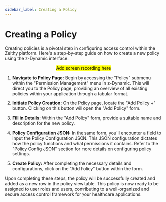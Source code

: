 ```yaml
---
sidebar_label: Creating a Policy
---
```

# Creating a Policy

Creating policies is a pivotal step in configuring access control within the Zelthy platform. Here's a step-by-step guide on how to create a new policy using the z-Dynamic interface:

<center> <mark> Add screen recording here </mark> </center>

1. **Navigate to Policy Page:**
   Begin by accessing the "Policy" submenu within the "Permission Management" menu in z-Dynamic. This will direct you to the Policy page, providing an overview of all existing policies within your application through a tabular format.

2. **Initiate Policy Creation:**
   On the Policy page, locate the "Add Policy +" button. Clicking on this button will open the "Add Policy" form.

3. **Fill in Details:**
   Within the "Add Policy" form, provide a suitable name and description for the new policy.

4. **Policy Configuration JSON:**
   In the same form, you'll encounter a field to input the Policy Configuration JSON. This JSON configuration dictates how the policy functions and what permissions it contains. Refer to the "Policy Config JSON" section for more details on configuring policy settings.

5. **Create Policy:**
   After completing the necessary details and configurations, click on the "Add Policy" button within the form.

Upon completing these steps, the policy will be successfully created and added as a new row in the policy view table. This policy is now ready to be assigned to user roles and users, contributing to a well-organized and secure access control framework for your healthcare applications.